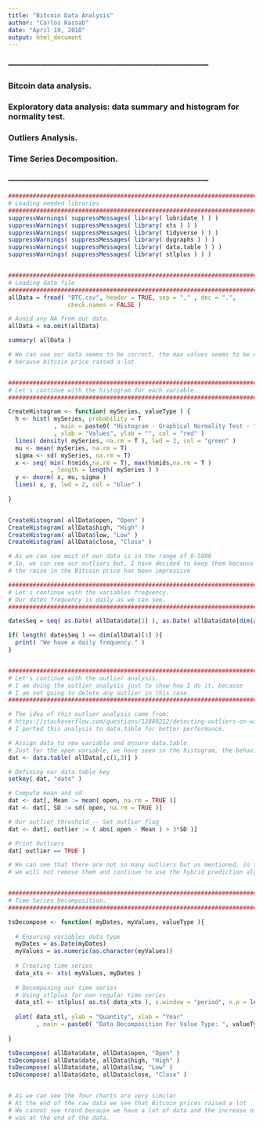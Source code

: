 ```yaml
---
title: "Bitcoin Data Analysis"
author: "Carlos Kassab"
date: "April 19, 2018"
output: html_document
---
```


### ---------------------------------------------------------------------------
### Bitcoin data analysis. 
### Exploratory data analysis: data summary and histogram for normality test.
### Outliers Analysis.
### Time Series Decomposition.
### ---------------------------------------------------------------------------

```r

###############################################################################
# Loading needed libraries
###############################################################################
suppressWarnings( suppressMessages( library( lubridate ) ) )
suppressWarnings( suppressMessages( library( xts ) ) )
suppressWarnings( suppressMessages( library( tidyverse ) ) )
suppressWarnings( suppressMessages( library( dygraphs ) ) )
suppressWarnings( suppressMessages( library( data.table ) ) )
suppressWarnings( suppressMessages( library( stlplus ) ) )


###############################################################################
# Loading data file
###############################################################################
allData = fread( "BTC.csv", header = TRUE, sep = "," , dec = ".",
                 check.names = FALSE )

# Avoid any NA from our data.
allData = na.omit(allData)

summary( allData )

# We can see our data seems to be correct, the max values seems to be outliers 
# because bitcoin price raised a lot.


###############################################################################
# Let's continue with the histogram for each variable.
###############################################################################

CreateHistogram <- function( mySeries, valueType ) {
  h <- hist( mySeries, probability = T
             , main = paste0( "Histogram - Graphical Normality Test - ", valueType)
             , xlab = "Values", ylab = "", col = "red" )
  lines( density( mySeries, na.rm = T ), lwd = 2, col = "green" )
  mu <- mean( mySeries, na.rm = T)
  sigma <- sd( mySeries, na.rm = T)
  x <- seq( min( h$mids,na.rm = T), max(h$mids,na.rm = T )
            , length = length( mySeries ) )
  y <- dnorm( x, mu, sigma )
  lines( x, y, lwd = 2, col = "blue" )
  
}


CreateHistogram( allData$open, "Open" )
CreateHistogram( allData$high, "High" )
CreateHistogram( allData$low, "Low" )
CreateHistogram( allData$close, "Close" )

# As we can see most of our data is in the range of 0-5000
# So, we can see our outliers but, I have decided to keep them because I mentioned,
# the raise in the Bitcoin price has been impressive 

###############################################################################
# Let's continue with the variables frequency.
# Our dates frequency is daily as we can see.
###############################################################################

datesSeq = seq( as.Date( allData$date[1] ), as.Date( allData$date[dim(allData)[1]] ), "day" )

if( length( datesSeq ) == dim(allData)[1] ){
  print( "We have a daily frequency." )
}


###############################################################################
# Let's continue with the outlier analysis.
# I am doing the outlier analysis just to show how I do it, because
# I am not going to delete any outlier in this case.
###############################################################################

# The idea of this outlier analysis came from:
# https://stackoverflow.com/questions/12888212/detecting-outliers-on-wide-data-frame#12888285
# I ported this analysis to data.table for better performance.

# Assign data to new variable and ensure data.table
# Just for the open variable, we have seen in the histogram, the behavior is similar.
dat <- data.table( allData[,c(1,3)] )

# Defining our data.table key
setkey( dat, "date" )

# Compute mean and sd
dat <- dat[, Mean := mean( open, na.rm = TRUE )]  
dat <- dat[, SD := sd( open, na.rm = TRUE )]

# Our outlier threshold -- Set outlier flag
dat <- dat[, outlier := ( abs( open - Mean ) > 3*SD )]

# Print Outliers
dat[ outlier == TRUE ]

# We can see that there are not so many outliers but as mentioned, in this case 
# we will not remove them and continue to use the hybrid prediction algorithm.


###############################################################################
# Time Series Decomposition.
###############################################################################

tsDecompose <- function( myDates, myValues, valueType ){
  
  # Ensuring variables data type
  myDates = as.Date(myDates)
  myValues = as.numeric(as.character(myValues))
  
  # Creating time series
  data_xts <- xts( myValues, myDates )
  
  # Decomposing our time series
  # Using stlplus for non regular time series
  data_stl <- stlplus( as.ts( data_xts ), s.window = "period", n.p = length( data_xts ) )
  
  plot( data_stl, ylab = "Quantity", xlab = "Year"
        , main = paste0( "Data Decomposition For Value Type: ", valueType ) )
  
}

tsDecompose( allData$date, allData$open, "Open" )
tsDecompose( allData$date, allData$high, "High" )
tsDecompose( allData$date, allData$low, "Low" )
tsDecompose( allData$date, allData$close, "Close" )


# As we can see the four charts are very similar
# At the end of the raw data we see that Bitcoin prices raised a lot
# We cannot see trend because we have a lot of data and the increase of prices
# was at the end of the data.


```

